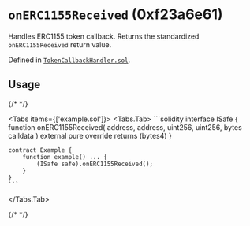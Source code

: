 




# `onERC1155Received` (0xf23a6e61)

Handles ERC1155 token callback. Returns the standardized `onERC1155Received` return value.

Defined in [`TokenCallbackHandler.sol`](https://github.com/safe-global/safe-smart-account/tree/v1.4.1/contracts/handler/TokenCallbackHandler.sol#L18).


## Usage

{/* <!-- vale off --> */}

<Tabs items={['example.sol']}>
  <Tabs.Tab>
    ```solidity
    interface ISafe {
        function onERC1155Received(
            address,
            address,
            uint256,
            uint256,
            bytes calldata
        ) external pure override returns (bytes4)
    }

    contract Example {
        function example() ... {
            (ISafe safe).onERC1155Received();
        }
    }
    ```
  </Tabs.Tab>
</Tabs>

{/* <!-- vale on --> */}






